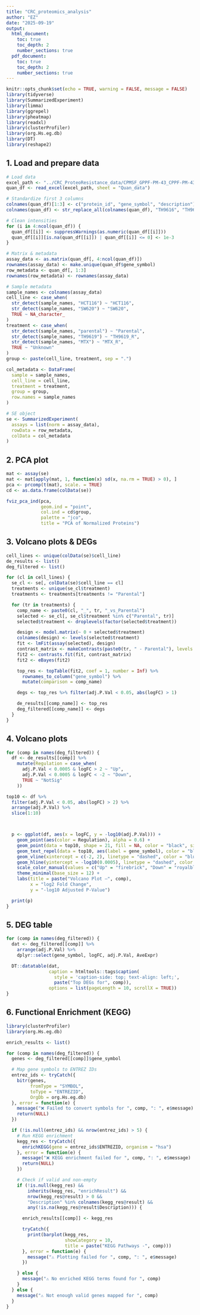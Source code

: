 ```yaml
---
title: "CRC_proteomics_analysis"
author: "EZ"
date: "2025-09-19"
output:
  html_document:
    toc: true
    toc_depth: 2
    number_sections: true
  pdf_document:
    toc: true
    toc_depth: 2
    number_sections: true
---
```


```r
knitr::opts_chunk$set(echo = TRUE, warning = FALSE, message = FALSE)
library(tidyverse)
library(SummarizedExperiment)
library(limma)
library(ggrepel)
library(pheatmap)
library(readxl)
library(clusterProfiler)
library(org.Hs.eg.db)
library(DT)
library(reshape2)
```

## 1. Load and prepare data

```r
# Load data
excel_path <- "../CRC_ProteoResistance_data/CPMSF_GPPF-PM-43_CPPF-PM-43_results_20240119.xlsx"
quan_df <- read_excel(excel_path, sheet = "Quan_data")

# Standardize first 3 columns
colnames(quan_df)[1:3] <- c("protein_id", "gene_symbol", "description")
colnames(quan_df) <- str_replace_all(colnames(quan_df), "TH9616", "TH9619")

# Clean intensities
for (i in 4:ncol(quan_df)) {
  quan_df[[i]] <- suppressWarnings(as.numeric(quan_df[[i]]))
  quan_df[[i]][is.na(quan_df[[i]]) | quan_df[[i]] <= 0] <- 1e-3
}

# Matrix & metadata
assay_data <- as.matrix(quan_df[, 4:ncol(quan_df)])
rownames(assay_data) <- make.unique(quan_df$gene_symbol)
row_metadata <- quan_df[, 1:3]
rownames(row_metadata) <- rownames(assay_data)

# Sample metadata
sample_names <- colnames(assay_data)
cell_line <- case_when(
  str_detect(sample_names, "HCT116") ~ "HCT116",
  str_detect(sample_names, "SW620") ~ "SW620",
  TRUE ~ NA_character_
)
treatment <- case_when(
  str_detect(sample_names, "parental") ~ "Parental",
  str_detect(sample_names, "TH9619") ~ "TH9619_R",
  str_detect(sample_names, "MTX") ~ "MTX_R",
  TRUE ~ "Unknown"
)
group <- paste(cell_line, treatment, sep = ".")

col_metadata <- DataFrame(
  sample = sample_names,
  cell_line = cell_line,
  treatment = treatment,
  group = group,
  row.names = sample_names
)

# SE object
se <- SummarizedExperiment(
  assays = list(norm = assay_data),
  rowData = row_metadata,
  colData = col_metadata
)
```

## 2. PCA plot

```r
mat <- assay(se)
mat <- mat[apply(mat, 1, function(x) sd(x, na.rm = TRUE) > 0), ]
pca <- prcomp(t(mat), scale. = TRUE)
cd <- as.data.frame(colData(se))

fviz_pca_ind(pca,
             geom.ind = "point",
             col.ind = cd$group,
             palette = "jco",
             title = "PCA of Normalized Proteins")
```

## 3. Volcano plots & DEGs

```r
cell_lines <- unique(colData(se)$cell_line)
de_results <- list()
deg_filtered <- list()

for (cl in cell_lines) {
  se_cl <- se[, colData(se)$cell_line == cl]
  treatments <- unique(se_cl$treatment)
  treatments <- treatments[treatments != "Parental"]

  for (tr in treatments) {
    comp_name <- paste0(cl, "_", tr, "_vs_Parental")
    selected <- se_cl[, se_cl$treatment %in% c("Parental", tr)]
    selected$treatment <- droplevels(factor(selected$treatment))

    design <- model.matrix(~ 0 + selected$treatment)
    colnames(design) <- levels(selected$treatment)
    fit <- lmFit(assay(selected), design)
    contrast_matrix <- makeContrasts(paste0(tr, " - Parental"), levels = design)
    fit2 <- contrasts.fit(fit, contrast_matrix)
    fit2 <- eBayes(fit2)

    top_res <- topTable(fit2, coef = 1, number = Inf) %>%
      rownames_to_column("gene_symbol") %>%
      mutate(comparison = comp_name)

    degs <- top_res %>% filter(adj.P.Val < 0.05, abs(logFC) > 1)

    de_results[[comp_name]] <- top_res
    deg_filtered[[comp_name]] <- degs
  }
}
```

## 4. Volcano plots

```r
for (comp in names(deg_filtered)) {
  df <- de_results[[comp]] %>%
    mutate(Regulation = case_when(
      adj.P.Val < 0.0005 & logFC > 2 ~ "Up",
      adj.P.Val < 0.0005 & logFC < -2 ~ "Down",
      TRUE ~ "NotSig"
    ))

top10 <- df %>%
  filter(adj.P.Val < 0.05, abs(logFC) > 2) %>%
  arrange(adj.P.Val) %>%
  slice(1:10)



  p <- ggplot(df, aes(x = logFC, y = -log10(adj.P.Val))) +
    geom_point(aes(color = Regulation), alpha = 0.6) +
    geom_point(data = top10, shape = 21, fill = NA, color = "black", size = 2.5, stroke = 0.8) +
    geom_text_repel(data = top10, aes(label = gene_symbol), color = "black", size = 3) +
    geom_vline(xintercept = c(-2, 2), linetype = "dashed", color = "blue") +
    geom_hline(yintercept = -log10(0.0005), linetype = "dashed", color = "red") +
    scale_color_manual(values = c("Up" = "firebrick", "Down" = "royalblue", "NotSig" = "grey70")) +
    theme_minimal(base_size = 12) +
    labs(title = paste("Volcano Plot –", comp),
         x = "log2 Fold Change",
         y = "-log10 Adjusted P-Value")

  print(p)
}
```

## 5. DEG table

```r
for (comp in names(deg_filtered)) {
  dat <- deg_filtered[[comp]] %>%
    arrange(adj.P.Val) %>%
    dplyr::select(gene_symbol, logFC, adj.P.Val, AveExpr)

  DT::datatable(dat, 
                caption = htmltools::tags$caption(
                  style = 'caption-side: top; text-align: left;',
                  paste("Top DEGs for", comp)),
                options = list(pageLength = 10, scrollX = TRUE))
}

```

## 6. Functional Enrichment (KEGG)

```r
library(clusterProfiler)
library(org.Hs.eg.db)

enrich_results <- list()

for (comp in names(deg_filtered)) {
  genes <- deg_filtered[[comp]]$gene_symbol

  # Map gene symbols to ENTREZ IDs
  entrez_ids <- tryCatch({
    bitr(genes,
         fromType = "SYMBOL",
         toType = "ENTREZID",
         OrgDb = org.Hs.eg.db)
  }, error = function(e) {
    message("❌ Failed to convert symbols for ", comp, ": ", e$message)
    return(NULL)
  })

  if (!is.null(entrez_ids) && nrow(entrez_ids) > 5) {
    # Run KEGG enrichment
    kegg_res <- tryCatch({
      enrichKEGG(gene = entrez_ids$ENTREZID, organism = "hsa")
    }, error = function(e) {
      message("❌ KEGG enrichment failed for ", comp, ": ", e$message)
      return(NULL)
    })

    # Check if valid and non-empty
    if (!is.null(kegg_res) &&
        inherits(kegg_res, "enrichResult") &&
        nrow(kegg_res@result) > 0 &&
        "Description" %in% colnames(kegg_res@result) &&
        any(!is.na(kegg_res@result$Description))) {

      enrich_results[[comp]] <- kegg_res

      tryCatch({
        print(barplot(kegg_res,
                      showCategory = 10,
                      title = paste("KEGG Pathways -", comp)))
      }, error = function(e) {
        message("⚠️ Plotting failed for ", comp, ": ", e$message)
      })

    } else {
      message("⚠️ No enriched KEGG terms found for ", comp)
    }
  } else {
    message("⚠️ Not enough valid genes mapped for ", comp)
  }
}


```



